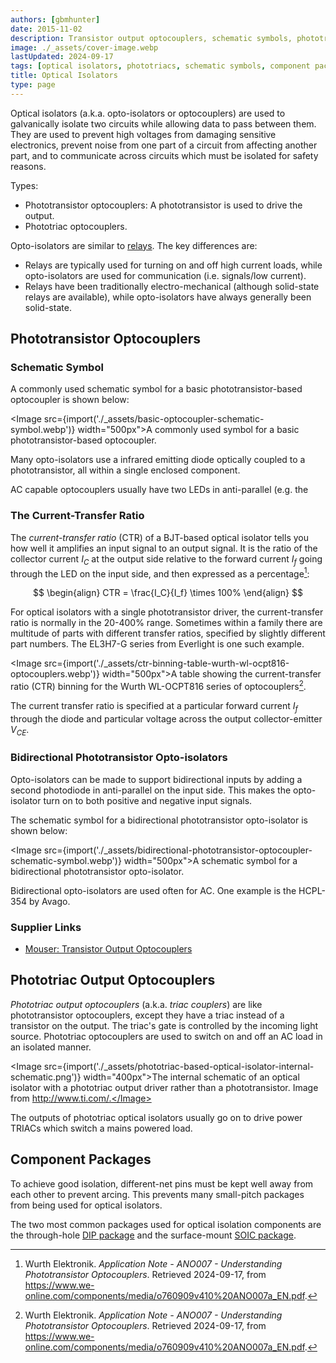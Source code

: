 ```yaml
---
authors: [gbmhunter]
date: 2015-11-02
description: Transistor output optocouplers, schematic symbols, phototriac output optocouplers, component packages and more info on optical isolators.
image: ./_assets/cover-image.webp
lastUpdated: 2024-09-17
tags: [optical isolators, phototriacs, schematic symbols, component packages, opto-isolators, optocouplers]
title: Optical Isolators
type: page
---
```


Optical isolators (a.k.a. opto-isolators or optocouplers) are used to galvanically isolate two circuits while allowing data to pass between them. They are used to prevent high voltages from damaging sensitive electronics, prevent noise from one part of a circuit from affecting another part, and to communicate across circuits which must be isolated for safety reasons.

Types:

* Phototransistor optocouplers: A phototransistor is used to drive the output.
* Phototriac optocouplers.

Opto-isolators are similar to [relays](/electronics/components/relays/). The key differences are:

* Relays are typically used for turning on and off high current loads, while opto-isolators are used for communication (i.e. signals/low current).
* Relays have been traditionally electro-mechanical (although solid-state relays are available), while opto-isolators have always generally been solid-state.

## Phototransistor Optocouplers

### Schematic Symbol

A commonly used schematic symbol for a basic phototransistor-based optocoupler is shown below:

<Image src={import('./_assets/basic-optocoupler-schematic-symbol.webp')} width="500px">A commonly used symbol for a basic phototransistor-based optocoupler.</Image>

Many opto-isolators use a infrared emitting diode optically coupled to a phototransistor, all within a single enclosed component.

AC capable optocouplers usually have two LEDs in anti-parallel (e.g. the 

### The Current-Transfer Ratio

The _current-transfer ratio_ (CTR) of a BJT-based optical isolator tells you how well it amplifies an input signal to an output signal. It is the ratio of the collector current $I_C$ at the output side relative to the forward current $I_f$ going through the LED on the input side, and then expressed as a percentage[^wurth-ano007-understanding-phototransistor-optocouplers]:

$$
\begin{align}
CTR = \frac{I_C}{I_f} \times 100%
\end{align}
$$

For optical isolators with a single phototransistor driver, the current-transfer ratio is normally in the 20-400% range. Sometimes within a family there are multitude of parts with different transfer ratios, specified by slightly different part numbers. The EL3H7-G series from Everlight is one such example.

<Image src={import('./_assets/ctr-binning-table-wurth-wl-ocpt816-optocouplers.webp')} width="500px">A table showing the current-transfer ratio (CTR) binning for the Wurth WL-OCPT816 series of optocouplers[^wurth-ano007-understanding-phototransistor-optocouplers].</Image>

The current transfer ratio is specified at a particular forward current $I_f$ through the diode and particular voltage across the output collector-emitter $V_{CE}$.

### Bidirectional Phototransistor Opto-isolators

Opto-isolators can be made to support bidirectional inputs by adding a second photodiode in anti-parallel on the input side. This makes the opto-isolator turn on to both positive and negative input signals.

The schematic symbol for a bidirectional phototransistor opto-isolator is shown below:

<Image src={import('./_assets/bidirectional-phototransistor-optocoupler-schematic-symbol.webp')} width="500px">A schematic symbol for a bidirectional phototransistor opto-isolator.</Image>

Bidirectional opto-isolators are used often for AC. One example is the HCPL-354 by Avago.

### Supplier Links

* [Mouser: Transistor Output Optocouplers](https://www.mouser.com/c/optoelectronics/optocouplers-photocouplers/transistor-output-optocouplers/)

## Phototriac Output Optocouplers

_Phototriac output optocouplers_ (a.k.a. _triac couplers_) are like phototransistor optocouplers, except they have a triac instead of a transistor on the output. The triac's gate is controlled by the incoming light source. Phototriac optocouplers are used to switch on and off an AC load in an isolated manner.

<Image src={import('./_assets/phototriac-based-optical-isolator-internal-schematic.png')} width="400px">The internal schematic of an optical isolator with a phototriac output driver rather than a phototransistor. Image from http://www.ti.com/.</Image>

The outputs of phototriac optical isolators usually go on to drive power TRIACs which switch a mains powered load.

## Component Packages

To achieve good isolation, different-net pins must be kept well away from each other to prevent arcing. This prevents many small-pitch packages from being used for optical isolators.

The two most common packages used for optical isolation components are the through-hole [DIP package](/pcb-design/component-packages/dip-component-package) and the surface-mount [SOIC package](/pcb-design/component-packages/soic-component-package).

[^wurth-ano007-understanding-phototransistor-optocouplers]: Wurth Elektronik. _Application Note - ANO007 - Understanding Phototransistor Optocouplers_. Retrieved 2024-09-17, from https://www.we-online.com/components/media/o760909v410%20ANO007a_EN.pdf.